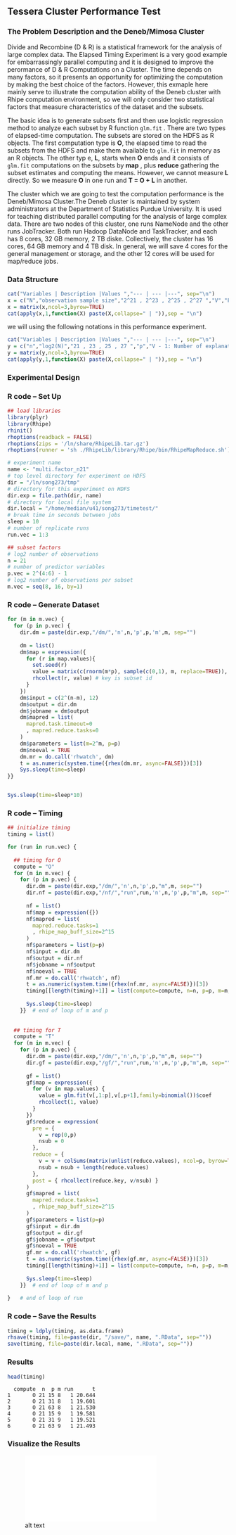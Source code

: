 ## Tessera Cluster Performance Test ##

### The Problem Description and the Deneb/Mimosa Cluster ###

Divide and Recombine (D & R) is a statistical framework for the analysis of large complex data. The
Elapsed Timing Experiment is a very good example for embarrassingly parallel computing and it is
designed to improve the perormance of D & R Computations on a Cluster. The time depends on many
factors, so it presents an opportunity for optimizing the computation by making the best choice of
the factors. However, this exmaple here mainly serve to illustrate the computation ability of the 
Deneb cluster with Rhipe computation environment, so we will only consider two statistical factors that 
measure characteristics of the dataset and the subsets.

The basic idea is to generate subsets first and then use logistic regression method to analyze each
subset by R function `glm.fit` . There are two types of elapsed-time computation. The subsets are
stored on the HDFS as R objects. The first computation type is **O**, the elapsed time to read the
subsets from the HDFS and make them available to `glm.fit` in memory as an R objects. The other typ
e, **L**, starts when **O** ends and it consists of `glm.fit` computations on the subsets by **map**
, plus **reduce** gathering the subset estimates and computing the means. However, we cannot measure
**L** directly. So we measure **O** in one run and **T = O + L** in another.

The cluster which we are going to test the computation performance is the Deneb/Mimosa Cluster.The 
Deneb cluster is maintained by system administrators at the Department of Statistics Purdue University.
It is used for teaching distributed parallel computing for the analysis of large complex data.
There are two nodes of this cluster, one runs NameNode and the other runs JobTracker. Both run Hadoop
DataNode and TaskTracker, and each has 8 cores, 32 GB memory, 2 TB diske. Collectively, the cluster 
has 16 cores, 64 GB memory and 4 TB disk. In general, we will save 4 cores for the general management
or storage, and the other 12 cores will be used for map/reduce jobs.


### Data Structure ###
```r
cat("Variables | Description |Values ","--- | --- |---", sep="\n")
x = c("N","observation sample size","2^21 , 2^23 , 2^25 , 2^27 ","V","Factor--Number of variables","2^4 , 2^5 , 2^6","M","Factor--Number of observations per subset","2^8 , 2^9 , 2^10 , ..., 2^16","O","Response variable--first type of elapsed time "," ","T","Response varibale--whole elapsed time"," ")
x = matrix(x,ncol=3,byrow=TRUE)
cat(apply(x,1,function(X) paste(X,collapse=" | ")),sep = "\n")
```

we will using the following notations in this performance experiment. 

```r
cat("Variables | Description |Values ","--- | --- |---", sep="\n")
y = c("n","log2(N)","21 , 23 , 25 , 27 ","p","V - 1: Number of explanatory variables","15 , 31 , 63","m","log2(M): log2 number of observations per subset","8 , 9 , 10 , ..., 16")
y = matrix(y,ncol=3,byrow=TRUE)
cat(apply(y,1,function(X) paste(X,collapse=" | ")),sep = "\n")
```

### Experimental Design ###

### R code -- Set Up ###
```r
## load libraries
library(plyr)
library(Rhipe)
rhinit()
rhoptions(readback = FALSE)
rhoptions(zips = '/ln/share/RhipeLib.tar.gz')
rhoptions(runner = 'sh ./RhipeLib/library/Rhipe/bin/RhipeMapReduce.sh')

# experiment name
name <- "multi.factor_n21"
# top level directory for experiment on HDFS
dir = "/ln/song273/tmp"
# directory for this experiment on HDFS
dir.exp = file.path(dir, name)
# directory for local file system
dir.local = "/home/median/u41/song273/timetest/"
# break time in seconds between jobs
sleep = 10
# number of replicate runs
run.vec = 1:3

## subset factors 
# log2 number of observations
n = 21
# number of predictor variables
p.vec = 2^(4:6) - 1
# log2 number of observations per subset
m.vec = seq(8, 16, by=1)
```
### R code -- Generate Dataset ###
```r
for (m in m.vec) {
  for (p in p.vec) {
    dir.dm = paste(dir.exp,"/dm/",'n',n,'p',p,'m',m, sep="")
    
    dm = list()
    dm$map = expression({
      for (r in map.values){
        set.seed(r)
        value = matrix(c(rnorm(m*p), sample(c(0,1), m, replace=TRUE)), ncol=p+1)
        rhcollect(r, value) # key is subset id
      }
    })
    dm$input = c(2^(n-m), 12)
    dm$output = dir.dm
    dm$jobname = dm$output
    dm$mapred = list( 
      mapred.task.timeout=0
      , mapred.reduce.tasks=0 
    )
    dm$parameters = list(m=2^m, p=p)
    dm$noeval = TRUE
    dm.mr = do.call('rhwatch', dm)
    t = as.numeric(system.time({rhex(dm.mr, async=FALSE)})[3])
    Sys.sleep(time=sleep)
}}


Sys.sleep(time=sleep*10)
```

### R code -- Timing ###
```r
## initialize timing
timing = list()

for (run in run.vec) {
  
  ## timing for O
  compute = "O"
  for (m in m.vec) {
    for (p in p.vec) {
      dir.dm = paste(dir.exp,"/dm/",'n',n,'p',p,"m",m, sep="")
      dir.nf = paste(dir.exp,"/nf/","run",run,'n',n,'p',p,"m",m, sep="")
      
      nf = list()
      nf$map = expression({})
      nf$mapred = list(
        mapred.reduce.tasks=1
        , rhipe_map_buff_size=2^15
      )
      nf$parameters = list(p=p)
      nf$input = dir.dm
      nf$output = dir.nf
      nf$jobname = nf$output
      nf$noeval = TRUE
      nf.mr = do.call('rhwatch', nf)
      t = as.numeric(system.time({rhex(nf.mr, async=FALSE)})[3])
      timing[[length(timing)+1]] = list(compute=compute, n=n, p=p, m=m, run=run, t=t)
      
      Sys.sleep(time=sleep)
    }}  # end of loop of m and p
  
  
  ## timing for T
  compute = "T"
  for (m in m.vec) {
    for (p in p.vec) {
      dir.dm = paste(dir.exp,"/dm/",'n',n,'p',p,"m",m, sep="")
      dir.gf = paste(dir.exp,"/gf/","run",run,'n',n,'p',p,"m",m, sep="")
      
      gf = list()
      gf$map = expression({
        for (v in map.values) {
          value = glm.fit(v[,1:p],v[,p+1],family=binomial())$coef
          rhcollect(1, value)
        }
      })
      gf$reduce = expression(
        pre = { 
          v = rep(0,p) 
          nsub = 0
        },
        reduce = { 
          v = v + colSums(matrix(unlist(reduce.values), ncol=p, byrow=TRUE)) 
          nsub = nsub + length(reduce.values)
        },
        post = { rhcollect(reduce.key, v/nsub) }
      )
      gf$mapred = list(
        mapred.reduce.tasks=1
        , rhipe_map_buff_size=2^15
      )
      gf$parameters = list(p=p)
      gf$input = dir.dm
      gf$output = dir.gf
      gf$jobname = gf$output
      gf$noeval = TRUE
      gf.mr = do.call('rhwatch', gf)
      t = as.numeric(system.time({rhex(gf.mr, async=FALSE)})[3])
      timing[[length(timing)+1]] = list(compute=compute, n=n, p=p, m=m, run=run, t=t)
      
      Sys.sleep(time=sleep)
    }}  # end of loop of m and p
  
}   # end of loop of run
```

### R code -- Save the Results ###


```r
timing = ldply(timing, as.data.frame)
rhsave(timing, file=paste(dir, "/save/", name, ".RData", sep=""))
save(timing, file=paste(dir.local, name, ".RData", sep=""))

```

### Results ###

```r
head(timing)
```
```
  compute  n  p m run      t
1       O 21 15 8   1 20.644
2       O 21 31 8   1 19.601
3       O 21 63 8   1 21.530
4       O 21 15 9   1 19.581
5       O 21 31 9   1 19.521
6       O 21 63 9   1 21.493
```

### Visualize the Results ###

![alt text](./plots/08.timing.pdf)
